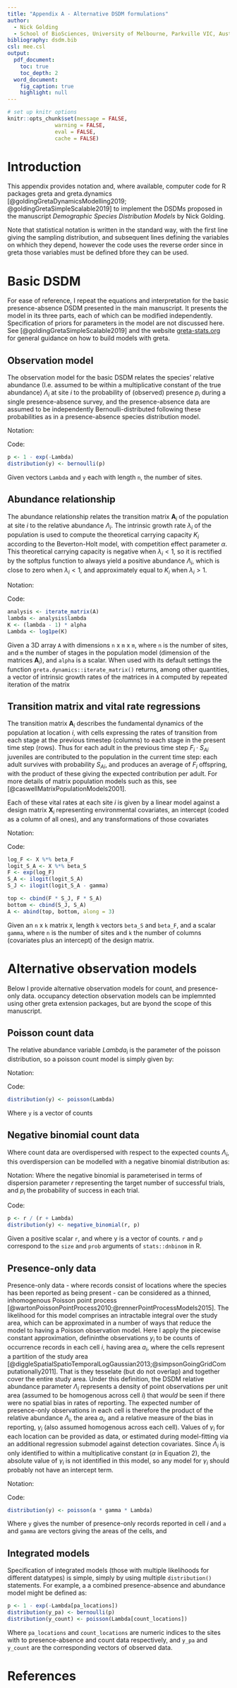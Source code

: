 ```yaml
---
title: "Appendix A - Alternative DSDM formulations"
author:
  - Nick Golding
  - School of BioSciences, University of Melbourne, Parkville VIC, Australia
bibliography: dsdm.bib
csl: mee.csl
output:
  pdf_document:
    toc: true
    toc_depth: 2
  word_document:
    fig_caption: true
    highlight: null
---
```


```r
# set up knitr options
knitr::opts_chunk$set(message = FALSE,
               warning = FALSE,
               eval = FALSE,
               cache = FALSE)
```

# Introduction

This appendix provides notation and, where available, computer code for R packages greta and greta.dynamics [@goldingGretaDynamicsModelling2019; @goldingGretaSimpleScalable2019] to implement the DSDMs proposed in the manuscript *Demographic Species Distribution Models* by Nick Golding.

Note that statistical notation is written in the standard way, with the first line giving the sampling distribution, and subsequent lines defining the variables on whhich they depend, however the code uses the reverse order since in greta those variables must be defined bfore they can be used.

# Basic DSDM

For ease of reference, I repeat the equations and interpretation for the basic presence-absence DSDM presented in the main manuscript. It presents the model in its three parts, each of which can be modified independently. Specification of priors for parameters in the model are not discussed here. See [@goldingGretaSimpleScalable2019] and the website [greta-stats.org](https://greta-stats.org) for general guidance on how to build models with greta.

## Observation model

The observation model for the basic DSDM relates the species' relative abundance (I.e. assumed to be within a multiplicative constant of the true abundance) $\Lambda_i$ at site $i$ to the probability of (observed) presence $p_i$ during a single presence-absence survey, and the presence-absence data are assumed to be independently Bernoulli-distributed following these probabilities as in a presence-absence species distribution model.

Notation:

\begin{align}
y_i &\sim Bernoulli(p_i) \\ \nonumber
p_i &= 1 - e^{-\Lambda_i}
\end{align}

Code:

```r
p <- 1 - exp(-Lambda)
distribution(y) <- bernoulli(p)
```

Given vectors `Lambda` and `y` each with length `n`, the number of sites.

## Abundance relationship

The abundance relationship relates the transition matrix $\mathbf{A}_i$ of the population at site $i$ to the relative abundance $\Lambda_i$. The intrinsic growth rate $\lambda_i$ of the population is used to compute the theoretical carrying capacity $K_i$ according to the Beverton-Holt model, with competition effect parameter $\alpha$. This theoretical carrying capacity is negative when $\lambda_i < 1$, so it is rectified by the softplus function to always yield a positive abundance $\Lambda_i$, which is close to zero when $\lambda_i < 1$, and approximately equal to $K_i$ when $\lambda_i > 1$.

Notation:

\begin{align}
\Lambda_i &= ln(1 + e^{K_i})  \\ \nonumber
K_i &= (\lambda_i - 1) \alpha \\ \nonumber
\lambda_i &= eigval(\mathbf{A_i})
\end{align}

Code:

```r
analysis <- iterate_matrix(A)
lambda <- analysis$lambda
K <- (lambda - 1) * alpha
Lambda <- log1pe(K)
```

Given a 3D array `A` with dimensions `n` x `m` x `m`, where `n` is the number of sites, and `m` the number of stages in the population model (dimension of the matrices $\mathbf{A}_i$), and `alpha` is a scalar. When used with its default settings the function `greta.dynamics::iterate_matrix()` returns, among other quantities, a vector of intrinsic growth rates of the matrices in `A` computed by repeated iteration of the matrix

## Transition matrix and vital rate regressions

The transition matrix $\mathbf{A}_i$ describes the fundamental dynamics of the population at location $i$, with cells expressing the rates of transition from each stage at the previous timestep (columns) to each stage in the present time step (rows). Thus for each adult in the previous time step $F_i \cdot S_{Ai}$ juveniles are contributed to the population in the current time step: each adult survives with probability $S_{Ai}$, and produces an average of $F_i$ offspring, with the product of these giving the expected contribution per adult. For more details of matrix population models such as this, see [@caswellMatrixPopulationModels2001].

Each of these vital rates at each site $i$ is given by a linear model against a design matrix $\mathbf{X}_i$ representing environmental covariates, an intercept (coded as a column of all ones), and any transformations of those covariates

Notation:

\begin{align}
\mathbf{A}_i &= \begin{bmatrix} F_i \cdot S_{Ji} & F_i \cdot S_{Ai} \\ S_{Ji} & S_{Ai}  \end{bmatrix} \\ \nonumber
ln(F_i) &= \mathbf{X}_i\beta_F \\ \nonumber
logit(S_{Ai}) &= \mathbf{X}_i\beta_S \\ \nonumber
logit(S_{Ji}) &= logit(S_{Ai}) - \gamma
\end{align}

Code:

```r
log_F <- X %*% beta_F
logit_S_A <- X %*% beta_S
F <- exp(log_F)
S_A <- ilogit(logit_S_A)
S_J <- ilogit(logit_S_A - gamma)

top <- cbind(F * S_J, F * S_A)
bottom <- cbind(S_J, S_A)
A <- abind(top, bottom, along = 3)
```

Given an `n` x `k` matrix `X`, length `k` vectors `beta_S` and `beta_F`, and a scalar `gamma`, where `n` is the number of sites and `k` the number of columns (covariates plus an intercept) of the design matrix.

# Alternative observation models

Below I provide alternative observation models for count, and presence-only data. occupancy detection observation models can be implemnted using other greta extension packages, but are byond the scope of this manuscript.

## Poisson count data

The relative abundance variable $Lambda_i$ is the parameter of the poisson distribution, so a poisson count model is simply given by:

Notation:
\begin{align}
y_i &\sim Poisson(\Lambda_i)
\end{align}

Code:
```r
distribution(y) <- poisson(Lambda)
```
Where `y` is a vector of counts

## Negative binomial count data

Where count data are overdispersed with respect to the expected counts $\Lambda_i$, this overdispersion can be modelled with a negative binomial distribution as:

Notation:
\begin{align}
p_i &= r / (r + \Lambda_i) \\ \nonumber
y_i &\sim Negative Binomial(r, p_i)
\end{align}
Where the negative binomial is parameterised in terms of dispersion parameter $r$ representing the target number of successful trials, and $p_i$ the probability of success in each trial.

Code:
```r
p <- r / (r + Lambda)
distribution(y) <- negative_binomial(r, p)
```
Given a positive scalar `r`, and where y is a vector of counts. `r` and `p` correspond to the `size` and `prob` arguments of `stats::dnbinom` in R.

## Presence-only data

Presence-only data - where records consist of locations where the species has been reported as being present - can be considered as a thinned, inhomogenous Poisson point process [@wartonPoissonPointProcess2010;@rennerPointProcessModels2015]. The likelihood for this model comprises an intractable integral over the study area, which can be approximated in a number of ways that reduce the model to having a Poisson observation model. Here I apply the piecewise constant approximation, defininthe observations $y_i$ to be counts of occurrence records in each cell $i$, having area $a_i$, where the cells represent a partition of the study area [@diggleSpatialSpatioTemporalLogGaussian2013;@simpsonGoingGridComputationally2011]. That is they tesselate (but do not overlap) and together cover the entire study area.
Under this definition, the DSDM relative abundance parameter $\Lambda_i$ represents a density of point observations per unit area (assumed to be homogenous across cell $i$) that *would* be seen if there were no spatial bias in rates of reporting. The expected number of presence-only observations in each cell is therefore the product of the relative abundance $\Lambda_i$, the area $a_i$, and a relative measure of the bias in reporting, $\gamma_i$ (also assumed homogenous across each cell). Values of $\gamma_i$ for each location can be provided as data, or estimated during model-fitting via an additional regression submodel against detection covariates. Since $\Lambda_i$ is only identified to within a multiplicative constant ($\alpha$ in Equation 2), the absolute value of $\gamma_i$ is not identified in this model, so any model for $\gamma_i$ should probably not have an intercept term. 

Notation:
\begin{align}
y_i &\sim Poisson(a_i\gamma_i\Lambda_i)
\end{align}

Code:
```r
distribution(y) <- poisson(a * gamma * Lambda)
```
Where `y` gives the number of presence-only records reported in cell $i$ and `a` and `gamma` are vectors giving the areas of the cells, and

## Integrated models

Specification of integrated models (those with multiple likelihoods for different datatypes) is simple, simply by using multiple `distribution()` statements. For example, a a combined presence-absence and abundance model might be defined as:

```r
p <- 1 - exp(-Lambda[pa_locations])
distribution(y_pa) <- bernoulli(p)
distribution(y_count) <- poisson(Lambda[count_locations])
```
Where `pa_locations` and `count_locations` are numeric indices to the sites with to presence-absence and count data respectively, and `y_pa` and `y_count` are the corresponding vectors of observed data.

# References
